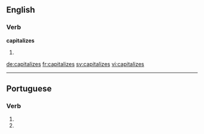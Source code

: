 
==English==

===Verb===
'''capitalizes'''

# {{en-third-person singular of|capitalize}}

[[de:capitalizes]]
[[fr:capitalizes]]
[[sv:capitalizes]]
[[vi:capitalizes]]

----
==Portuguese==

===Verb===
{{head|pt|verb form}}
# {{conjugation of|capitalizar||2|s|present|subjunctive|lang=pt}}
# {{conjugation of|capitalizar||2|s|negative|imperative|lang=pt}}
{{rfc-auto}}